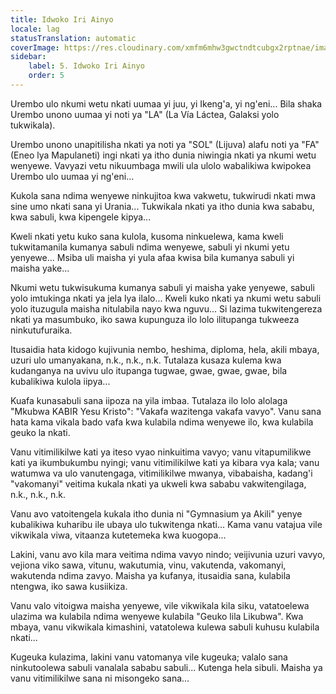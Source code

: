```yaml
---
title: Idwoko Iri Ainyo
locale: lag
statusTranslation: automatic
coverImage: https://res.cloudinary.com/xmfm6mhw3gwctndtcubgx2rptnae/image/upload/v1740468922/small_cover_tratado_de_psicologia_revolucionaria_a4c0dca4e0.webp
sidebar:
    label: 5. Idwoko Iri Ainyo
    order: 5
---
```

Urembo ulo nkumi wetu nkati uumaa yi juu, yi Ikeng'a, yi ng'eni... Bila shaka Urembo unono uumaa yi noti ya "LA" (La Vía Láctea, Galaksi yolo tukwikala).

Urembo unono unapitilisha nkati ya noti ya "SOL" (Lijuva) alafu noti ya "FA" (Eneo lya Mapulaneti) ingi nkati ya itho dunia niwingia nkati ya nkumi wetu wenyewe. Vavyazi vetu nikuumbaga mwili ula ulolo wabalikiwa kwipokea Urembo ulo uumaa yi ng'eni...

Kukola sana ndima wenyewe ninkujitoa kwa vakwetu, tukwirudi nkati mwa sine umo nkati sana yi Urania... Tukwikala nkati ya itho dunia kwa sababu, kwa sabuli, kwa kipengele kipya...

Kweli nkati yetu kuko sana kulola, kusoma ninkuelewa, kama kweli tukwitamanila kumanya sabuli ndima wenyewe, sabuli yi nkumi yetu yenyewe... Msiba uli maisha yi yula afaa kwisa bila kumanya sabuli yi maisha yake...

Nkumi wetu tukwisukuma kumanya sabuli yi maisha yake yenyewe, sabuli yolo imtukinga nkati ya jela lya ilalo... Kweli kuko nkati ya nkumi wetu sabuli yolo ituzugula maisha nitulabila nayo kwa nguvu... Si lazima tukwitengereza nkati ya masumbuko, iko sawa kupunguza ilo lolo ilitupanga tukweeza ninkutufuraika.

Itusaidia hata kidogo kujivunia nembo, heshima, diploma, hela, akili mbaya, uzuri ulo umanyakana, n.k., n.k., n.k. Tutalaza kusaza kulema kwa kudanganya na uvivu ulo itupanga tugwae, gwae, gwae, gwae, bila kubalikiwa kulola iipya...

Kuafa kunasabuli sana iipoza na yila imbaa. Tutalaza ilo lolo alolaga "Mkubwa KABIR Yesu Kristo": "Vakafa wazitenga vakafa vavyo". Vanu sana hata kama vikala bado vafa kwa kulabila ndima wenyewe ilo, kwa kulabila geuko la nkati.

Vanu vitimilikilwe kati ya iteso vyao ninkuitima vavyo; vanu vitapumilikwe kati ya ikumbukumbu nyingi; vanu vitimilikilwe kati ya kibara vya kala; vanu watumwa va ulo vanutengaga, vitimilikilwe mwanya, vibabaisha, kadang'i "vakomanyi" veitima kukala nkati ya ukweli kwa sababu vakwitengilaga, n.k., n.k., n.k.

Vanu avo vatoitengela kukala itho dunia ni "Gymnasium ya Akili" yenye kubalikiwa kuharibu ile ubaya ulo tukwitenga nkati... Kama vanu vatajua vile vikwikala viwa, vitaanza kutetemeka kwa kuogopa...

Lakini, vanu avo kila mara veitima ndima vavyo nindo; veijivunia uzuri vavyo, vejiona viko sawa, vitunu, wakutumia, vinu, vakutenda, vakomanyi, wakutenda ndima zavyo. Maisha ya kufanya, itusaidia sana, kulabila ntengwa, iko sawa kusiikiza.

Vanu valo vitoigwa maisha yenyewe, vile vikwikala kila siku, vatatoelewa ulazima wa kulabila ndima wenyewe kulabila "Geuko lila Likubwa". Kwa mbaya, vanu vikwikala kimashini, vatatolewa kulewa sabuli kuhusu kulabila nkati...

Kugeuka kulazima, lakini vanu vatomanya vile kugeuka; valalo sana ninkutoolewa sabuli vanalala sababu sabuli... Kutenga hela sibuli. Maisha ya vanu vitimilikilwe sana ni misongeko sana...

